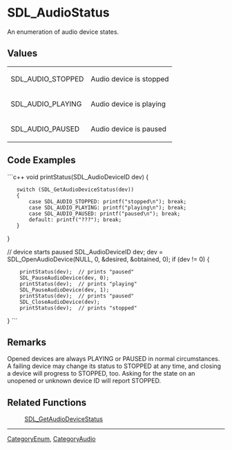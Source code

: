 <!-- pragma section-numbers off -->
<!-- pragma camelcase off -->

= SDL_AudioStatus =
An enumeration of audio device states.


== Values ==
{|
|SDL_AUDIO_STOPPED
|Audio device is stopped
|-
|SDL_AUDIO_PLAYING
|Audio device is playing
|-
|SDL_AUDIO_PAUSED
|Audio device is paused
|}

== Code Examples ==
```c++
void printStatus(SDL_AudioDeviceID dev)
{
    switch (SDL_GetAudioDeviceStatus(dev))
    {
        case SDL_AUDIO_STOPPED: printf("stopped\n"); break;
        case SDL_AUDIO_PLAYING: printf("playing\n"); break;
        case SDL_AUDIO_PAUSED: printf("paused\n"); break;
        default: printf("???"); break;
    }
}

// device starts paused
SDL_AudioDeviceID dev;
dev = SDL_OpenAudioDevice(NULL, 0, &desired, &obtained, 0);  
if (dev != 0)
{
     printStatus(dev);  // prints "paused"
     SDL_PauseAudioDevice(dev, 0);
     printStatus(dev);  // prints "playing"
     SDL_PauseAudioDevice(dev, 1);
     printStatus(dev);  // prints "paused"
     SDL_CloseAudioDevice(dev);
     printStatus(dev);  // prints "stopped"
}
```

== Remarks ==
Opened devices are always PLAYING or PAUSED in normal circumstances. A failing device may change its status to STOPPED at any time, and closing a device will progress to STOPPED, too. Asking for the state on an unopened or unknown device ID will report STOPPED.

== Related Functions ==
:[[SDL_GetAudioDeviceStatus]]

----
[[CategoryEnum]], [[CategoryAudio]]
